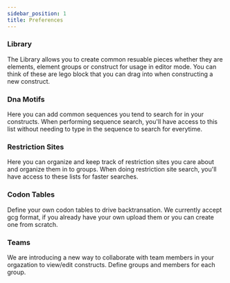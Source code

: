```yaml
---
sidebar_position: 1
title: Preferences
---
```



### Library

The Library allows you to create common resuable pieces whether they are elements, element groups or construct for usage in editor mode.  You can think of
these are lego block that you can drag into when constructing a new construct.

### Dna Motifs

Here you can add common sequences you tend to search for in your constructs.  When performing sequence search, you'll have access to this list without needing to type in the sequence
to search for everytime.

### Restriction Sites

Here you can organize and keep track of restriction sites you care about and organize them in to groups.  When doing restriction site search, you'll have access to these lists for faster
searches.

### Codon Tables

Define your own codon tables to drive backtransation.  We currently accept gcg format, if you already have your own upload them or you can create one from scratch.

### Teams

We are introducing a new way to collaborate with team members in your orgazation to view/edit constructs.  Define groups and members for each group.





